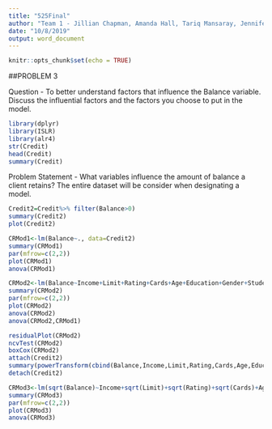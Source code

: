 ```yaml
---
title: "525Final"
author: "Team 1 - Jillian Chapman, Amanda Hall, Tariq Mansaray, Jennifer Snyder, David Tannerr"
date: "10/8/2019"
output: word_document
---
```


```r
knitr::opts_chunk$set(echo = TRUE)
```





##PROBLEM 3

Question - To better understand factors that influence the Balance variable.  Discuss the influential factors and the factors you choose to put in the model.

```r
library(dplyr)
library(ISLR)
library(alr4)
str(Credit)
head(Credit)
summary(Credit)
```

Problem Statement - What variables influence the amount of balance a client retains? The entire dataset will be consider when designating a model.

```r
Credit2=Credit%>% filter(Balance>0)
summary(Credit2)
plot(Credit2)
```

```r
CRMod1<-lm(Balance~., data=Credit2)
summary(CRMod1)
par(mfrow=c(2,2))
plot(CRMod1)
anova(CRMod1)
```
```r
CRMod2<-lm(Balance~Income+Limit+Rating+Cards+Age+Education+Gender+Student, data=Credit2)
summary(CRMod2)
par(mfrow=c(2,2))
plot(CRMod2)
anova(CRMod2)
anova(CRMod2,CRMod1)
```

```r
residualPlot(CRMod2)
ncvTest(CRMod2)
boxCox(CRMod2)
attach(Credit2)
summary(powerTransform(cbind(Balance,Income,Limit,Rating,Cards,Age,Education,Gender,Student)))
detach(Credit2)
```

```r
CRMod3<-lm(sqrt(Balance)~Income+sqrt(Limit)+sqrt(Rating)+sqrt(Cards)+Age^2+Student, data=Credit)
summary(CRMod3)
par(mfrow=c(2,2))
plot(CRMod3)
anova(CRMod3)
```
